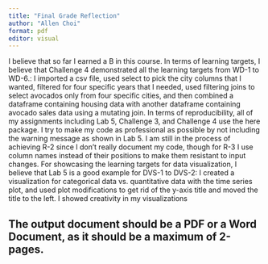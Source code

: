 ```yaml
---
title: "Final Grade Reflection"
author: "Allen Choi"
format: pdf
editor: visual
---
```


I believe that so far I earned a B in this course. In terms of learning targets, I believe that Challenge 4 demonstrated all the learning targets from WD-1 to WD-6.: I imported a csv file, used select to pick the city columns that I wanted, filtered for four specific years that I needed, used filtering joins to select avocados only from four specific cities, and then combined a dataframe containing housing data with another dataframe containing avocado sales data using a mutating join. In terms of reproducibility, all of my assignments including Lab 5, Challenge 3, and Challenge 4 use the here package. I try to make my code as professional as possible by not including the warning message as shown in Lab 5. I am still in the process of achieving R-2 since I don't really document my code, though for R-3 I use column names instead of their positions to make them resistant to input changes. For showcasing the learning targets for data visualization, I believe that Lab 5 is a good example for DVS-1 to DVS-2: I created a visualization for categorical data vs. quantitative data with the time series plot, and used plot modifications to get rid of the y-axis title and moved the title to the left. I showed creativity in my visualizations

## The output document should be a PDF or a Word Document, as it should be a **maximum** of 2-pages.
